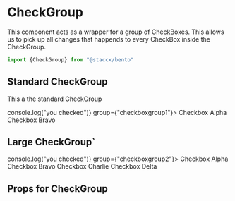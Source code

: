 
<Meta title="Components|Forms/CheckGroup" component={CheckGroup}/>


# CheckGroup
 This component acts as a wrapper for a group of CheckBoxes. This allows us to pick up all changes that happends
 to every CheckBox inside the CheckGroup.

```javascript
import {CheckGroup} from "@staccx/bento"
```


## Standard CheckGroup
This a the standard CheckGroup

<Preview>
  <Story name="Standard">
           <CheckGroup onChange={() => console.log("you checked")} group={"checkboxgroup1"}>
             <CheckBox id="asdt43" key="key_vdvsew" value="Alpha">
               Checkbox Alpha
             </CheckBox>
             <CheckBox id="nrff2" key="key_rthjn" value="Bravo">
               Checkbox Bravo
             </CheckBox>
           </CheckGroup>
  </Story>
</Preview>

## Large CheckGroup`


<Preview>
  <Story name="Large">
           <CheckGroup onChange={() => console.log("you checked")} group={"checkboxgroup2"}>
             <CheckBox id="asderft43" key="key_vdvsfevew" value="Alpha">
               Checkbox Alpha
             </CheckBox>
             <CheckBox id="nrrefff2" key="key_rthfvefjn" value="Bravo">
               Checkbox Bravo
             </CheckBox>
             <CheckBox id="wqdefeqwd" key="key_vdeergfsew" value="Charlie">
                Checkbox Charlie
              </CheckBox>
             <CheckBox id="nrfeff2" key="key_refeergebgevgjn" value="Delta">
                Checkbox Delta
              </CheckBox>
           </CheckGroup>
  </Story>
</Preview>





## Props for CheckGroup
<Props of={CheckGroup} />
